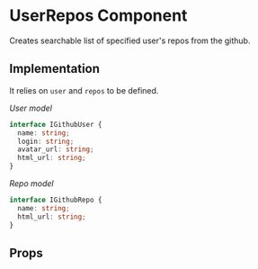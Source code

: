 
<Meta title="UserRepos" component={UserRepos} />

# UserRepos Component

Creates searchable list of specified user's repos from the github.

## Implementation

It relies on `user` and `repos` to be defined.

_User model_

```ts
interface IGithubUser {
  name: string;
  login: string;
  avatar_url: string;
  html_url: string;
}
```

_Repo model_

```ts
interface IGithubRepo {
  name: string;
  html_url: string;
}
```

<Preview>
  <Story name="default">
    <UserRepos
      user={{
        name: "Some user",
        login: "storiez",
        avatar_url:
          "https://velikirecnik.com/wp-content/uploads/2017/11/Avatar.jpeg",
        html_url:
          "https://velikirecnik.com/wp-content/uploads/2017/11/Avatar.jpeg",
      }}
      repos={[
        {
          name: "some repo 1",
          html_url: "https://google.com",
        },
        {
          name: "some repo 2",
          html_url: "https://google.com",
        },
        {
          name: "some repo 3",
          html_url: "https://google.com",
        },
      ]}
    />
  </Story>
</Preview>

## Props

<Props of={UserRepos} />
